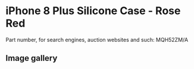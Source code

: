 
# iPhone 8 Plus Silicone Case - Rose Red

Part number, for search engines, auction websites and such: MQH52ZM/A

## Image gallery

<div style={{ width: '100%', maxWidth: '768px' }}>
<GalleryComponent
    images={[
      {
        original: "/everysource/MQH52.webp",
        thumbnail: "/everypreview/MQH52.webp",
      },
      {
        original: "/everysource/MQH52_AV1_GOLD.webp",
        thumbnail: "/everypreview/MQH52_AV1_GOLD.webp",
      },
      {
        original: "/everysource/MQH52_AV1_SILVER.webp",
        thumbnail: "/everypreview/MQH52_AV1_SILVER.webp",
      },
      {
        original: "/everysource/MQH52_AV1_SPACE_GRAY.webp",
        thumbnail: "/everypreview/MQH52_AV1_SPACE_GRAY.webp",
      },
      {
        original: "/everysource/MQH52_AV2.webp",
        thumbnail: "/everypreview/MQH52_AV2.webp",
      }
    ]}
  />
</div>